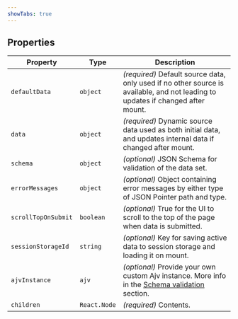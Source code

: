 ```yaml
---
showTabs: true
---
```


## Properties

| Property            | Type         | Description                                                                                                                                                                                          |
| ------------------- | ------------ | ---------------------------------------------------------------------------------------------------------------------------------------------------------------------------------------------------- |
| `defaultData`       | `object`     | _(required)_ Default source data, only used if no other source is available, and not leading to updates if changed after mount.                                                                      |
| `data`              | `object`     | _(required)_ Dynamic source data used as both initial data, and updates internal data if changed after mount.                                                                                        |
| `schema`            | `object`     | _(optional)_ JSON Schema for validation of the data set.                                                                                                                                             |
| `errorMessages`     | `object`     | _(optional)_ Object containing error messages by either type of JSON Pointer path and type.                                                                                                          |
| `scrollTopOnSubmit` | `boolean`    | _(optional)_ True for the UI to scroll to the top of the page when data is submitted.                                                                                                                |
| `sessionStorageId`  | `string`     | _(optional)_ Key for saving active data to session storage and loading it on mount.                                                                                                                  |
| `ajvInstance`       | `ajv`        | _(optional)_ Provide your own custom Ajv instance. More info in the [Schema validation](/uilib/extensions/forms/extended-features/Form/schema-validation/#custom-ajv-instance-and-keywords) section. |
| `children`          | `React.Node` | _(required)_ Contents.                                                                                                                                                                               |
